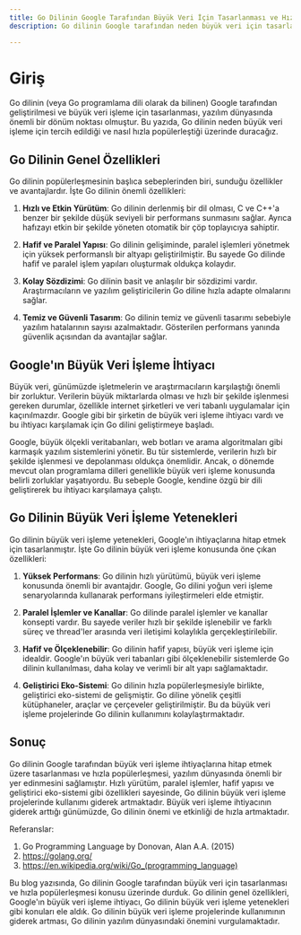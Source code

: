 ```yaml
---
title: Go Dilinin Google Tarafından Büyük Veri İçin Tasarlanması ve Hızla Popülerleşmesi
description: Go dilinin Google tarafından neden büyük veri için tasarlandığı ve hızla popülerleştiği konusunda detaylı bir blog makalesi.

---
```


# Giriş

Go dilinin (veya Go programlama dili olarak da bilinen) Google tarafından geliştirilmesi ve büyük veri işleme için tasarlanması, yazılım dünyasında önemli bir dönüm noktası olmuştur. Bu yazıda, Go dilinin neden büyük veri işleme için tercih edildiği ve nasıl hızla popülerleştiği üzerinde duracağız.

## Go Dilinin Genel Özellikleri

Go dilinin popülerleşmesinin başlıca sebeplerinden biri, sunduğu özellikler ve avantajlardır. İşte Go dilinin önemli özellikleri:

1. **Hızlı ve Etkin Yürütüm**: Go dilinin derlenmiş bir dil olması, C ve C++'a benzer bir şekilde düşük seviyeli bir performans sunmasını sağlar. Ayrıca hafızayı etkin bir şekilde yöneten otomatik bir çöp toplayıcıya sahiptir.

2. **Hafif ve Paralel Yapısı**: Go dilinin gelişiminde, paralel işlemleri yönetmek için yüksek performanslı bir altyapı geliştirilmiştir. Bu sayede Go dilinde hafif ve paralel işlem yapıları oluşturmak oldukça kolaydır.

3. **Kolay Sözdizimi**: Go dilinin basit ve anlaşılır bir sözdizimi vardır. Araştırmacıların ve yazılım geliştiricilerin Go diline hızla adapte olmalarını sağlar.

4. **Temiz ve Güvenli Tasarım**: Go dilinin temiz ve güvenli tasarımı sebebiyle yazılım hatalarının sayısı azalmaktadır. Gösterilen performans yanında güvenlik açısından da avantajlar sağlar.

## Google'ın Büyük Veri İşleme İhtiyacı

Büyük veri, günümüzde işletmelerin ve araştırmacıların karşılaştığı önemli bir zorluktur. Verilerin büyük miktarlarda olması ve hızlı bir şekilde işlenmesi gereken durumlar, özellikle internet şirketleri ve veri tabanlı uygulamalar için kaçınılmazdır. Google gibi bir şirketin de büyük veri işleme ihtiyacı vardı ve bu ihtiyacı karşılamak için Go dilini geliştirmeye başladı.

Google, büyük ölçekli veritabanları, web botları ve arama algoritmaları gibi karmaşık yazılım sistemlerini yönetir. Bu tür sistemlerde, verilerin hızlı bir şekilde işlenmesi ve depolanması oldukça önemlidir. Ancak, o dönemde mevcut olan programlama dilleri genellikle büyük veri işleme konusunda belirli zorluklar yaşatıyordu. Bu sebeple Google, kendine özgü bir dili geliştirerek bu ihtiyacı karşılamaya çalıştı.

## Go Dilinin Büyük Veri İşleme Yetenekleri

Go dilinin büyük veri işleme yetenekleri, Google'ın ihtiyaçlarına hitap etmek için tasarlanmıştır. İşte Go dilinin büyük veri işleme konusunda öne çıkan özellikleri:

1. **Yüksek Performans**: Go dilinin hızlı yürütümü, büyük veri işleme konusunda önemli bir avantajdır. Google, Go dilini yoğun veri işleme senaryolarında kullanarak performans iyileştirmeleri elde etmiştir.

2. **Paralel İşlemler ve Kanallar**: Go dilinde paralel işlemler ve kanallar konsepti vardır. Bu sayede veriler hızlı bir şekilde işlenebilir ve farklı süreç ve thread'ler arasında veri iletişimi kolaylıkla gerçekleştirilebilir.

3. **Hafif ve Ölçeklenebilir**: Go dilinin hafif yapısı, büyük veri işleme için idealdir. Google'ın büyük veri tabanları gibi ölçeklenebilir sistemlerde Go dilinin kullanılması, daha kolay ve verimli bir alt yapı sağlamaktadır.

4. **Geliştirici Eko-Sistemi**: Go dilinin hızla popülerleşmesiyle birlikte, geliştirici eko-sistemi de gelişmiştir. Go diline yönelik çeşitli kütüphaneler, araçlar ve çerçeveler geliştirilmiştir. Bu da büyük veri işleme projelerinde Go dilinin kullanımını kolaylaştırmaktadır.

## Sonuç

Go dilinin Google tarafından büyük veri işleme ihtiyaçlarına hitap etmek üzere tasarlanması ve hızla popülerleşmesi, yazılım dünyasında önemli bir yer edinmesini sağlamıştır. Hızlı yürütüm, paralel işlemler, hafif yapısı ve geliştirici eko-sistemi gibi özellikleri sayesinde, Go dilinin büyük veri işleme projelerinde kullanımı giderek artmaktadır. Büyük veri işleme ihtiyacının giderek arttığı günümüzde, Go dilinin önemi ve etkinliği de hızla artmaktadır.

Referanslar:
1. Go Programming Language by Donovan, Alan A.A. (2015)
2. https://golang.org/
3. https://en.wikipedia.org/wiki/Go_(programming_language)

Bu blog yazısında, Go dilinin Google tarafından büyük veri için tasarlanması ve hızla popülerleşmesi konusu üzerinde durduk. Go dilinin genel özellikleri, Google'ın büyük veri işleme ihtiyacı, Go dilinin büyük veri işleme yetenekleri gibi konuları ele aldık. Go dilinin büyük veri işleme projelerinde kullanımının giderek artması, Go dilinin yazılım dünyasındaki önemini vurgulamaktadır.